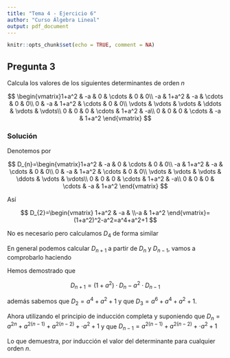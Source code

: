 ```yaml
---
title: "Tema 4 - Ejercicio 6"
author: "Curso Álgebra Lineal"
output: pdf_document
---
```


```r
knitr::opts_chunk$set(echo = TRUE, comment = NA)
```

## Pregunta 3

Calcula los valores de los siguientes determinantes de orden $n$

$$
\begin{vmatrix}1+a^2 & -a & 0 & \cdots & 0 &  0\\
-a & 1+a^2 & -a & \cdots & 0 & 0\\
0 & -a & 1+a^2 & \cdots & 0 & 0\\
\vdots & \vdots & \vdots & \ddots & \vdots & \vdots\\
0 & 0 & 0 & \cdots & 1+a^2 & -a\\
0 & 0 & 0 & \cdots & -a & 1+a^2
\end{vmatrix}
$$


### Solución 

Denotemos por 

$$
D_{n}=\begin{vmatrix}1+a^2 & -a & 0 & \cdots & 0 &  0\\
-a & 1+a^2 & -a & \cdots & 0 & 0\\
0 & -a & 1+a^2 & \cdots & 0 & 0\\
\vdots & \vdots & \vdots & \ddots & \vdots & \vdots\\
0 & 0 & 0 & \cdots & 1+a^2 & -a\\
0 & 0 & 0 & \cdots & -a & 1+a^2
\end{vmatrix}
$$


Así

$$
D_{2}=\begin{vmatrix}
1+a^2 & -a &
\\-a & 1+a^2
\end{vmatrix}=(1+a^2)^2-a^2=a^4+a^2+1
$$

\begin{eqnarray*} D_3  &=&
\begin{vmatrix}
1+a^2 & -a & 0 \\
-a & 1+a^2 & -a \\
0 & -a & 1+a^2
\end{vmatrix}= 
(1+a^2)\cdot 
\begin{vmatrix}
1+a^2 & -a \\
-a & 1+a^2
\end{vmatrix}
+a \cdot
\begin{vmatrix}
-a & 0 \\
-a & 1+a^2
\end{vmatrix}\\
&=&
(1+a^2)\cdot D_2+a\cdot (-a) \cdot (1+a^2)=(1+a^2)\cdot \left(D_2-a^2\right)\\
&=& (1+a^2)\cdot(a^4+a^2+1-a^2)=(1+a^2)\cdot(a^4+1)=a^6+a^4+a^2+1 .
\end{eqnarray*}


No es necesario   pero  calculamos  $D_4$ de forma similar   

\begin{eqnarray*}
D_4
&=&
\begin{vmatrix}
1+a^2 & -a & 0  & 0\\
-a & 1+a^2 & -a & 0\\
0 & -a & 1+a^2 & -a\\
0 & 0 & -a & 1+a^2
\end{vmatrix}= 
(1+a^2)\cdot 
\begin{vmatrix}
1+a^2 & -a & 0 \\
-a & 1+a^2 & -a \\
0 & -a & 1+a^2
\end{vmatrix}
-a \cdot
\begin{vmatrix}
-a & 0 & 0 \\
-a & 1+a^2 & -a\\
0 & -a & (1+a^2)
\end{vmatrix} \\
&=& 
(1+a^2)\cdot D_3-a\cdot (-a) 
\cdot \begin{vmatrix}
1+a^2 & -a &
\\-a & 1+a^2
\end{vmatrix}=
(1+a^2)\cdot D_3-a^2 \cdot D_2.
\end{eqnarray*}



 En general  podemos calcular $D_{n+1}$ a  partir de $D_n$ y $D_{n-1}$, vamos a comprobarlo  haciendo
 
\begin{eqnarray*}
D_{n+1}&=&\overbrace{\begin{vmatrix}1+a^2 & -a & 0 & \cdots & 0 &  0\\
-a & 1+a^2 & -a & \cdots & 0 & 0\\
0 & -a & 1+a^2 & \cdots & 0 & 0\\
\vdots & \vdots & \vdots & \ddots & \vdots & \vdots\\
0 & 0 & 0 & \cdots & 1+a^2 & -a\\
0 & 0 & 0 & \cdots & -a & 1+a^2
\end{vmatrix}}^{\mbox{orden } n+1 \mbox{ desarrollamos por la primera columna}}\\
&=&
(1+a^2)\cdot \overbrace{\begin{vmatrix}1+a^2 & -a & 0 & \cdots & 0 &  0\\
-a & 1+a^2 & -a & \cdots & 0 & 0\\
0 & -a & 1+a^2 & \cdots & 0 & 0\\
\vdots & \vdots & \vdots & \ddots & \vdots & \vdots\\
0 & 0 & 0 & \cdots & 1+a^2 & -a\\
0 & 0 & 0 & \cdots & -a & 1+a^2
\end{vmatrix}}^{\mbox{orden } n \mbox{ es } D_n}+a\cdot
\overbrace{\begin{vmatrix}
-a & 0  & 0 & \ldots 0 & 0\\
-a & 1+a^2 & -a & \cdots & 0 &  0\\
0 & -a & 1+a^2  & \cdots & 0 & 0\\
\vdots & \vdots & \vdots & \ddots & \vdots & \vdots\\
0 & 0 & 0 & \cdots & 1+a^2 & -a\\
0 & 0 & 0 & \cdots & -a & 1+a^2
\end{vmatrix}}^{\mbox{orden } n \mbox{ desarrollamos por la primera  fila}}\\
&=&
(1+a^2)\cdot D_n+a \cdot {-a} D_{n-1}\\&=&
(1+a^2)\cdot D_n-a^2 D_{n-1}.
\end{eqnarray*}

 
 
 
Hemos demostrado que 

$$D_{n+1}=(1+a^2)\cdot D_n -a^2 \cdot D_{n-1}$$ 

además  sabemos que $D_2=a^4+a^2+1$  y que $D_3= a^6+a^4+a^2+1$.  

Ahora  utilizando el principio de inducción completa  y suponiendo que $D_n=a^{2n}+a^{2(n-1)}+a^{2(n-2)}+\cdot a^2+1$  y que $D_{n-1}=a^{2(n-1)}+a^{2(n-2)}+\cdot a^2+1$  

\begin{eqnarray*}
D_{n+1}
&=&
(1+a^2)\cdot D_n -a^2 \cdot D_{n-1}\\ 
&=&
(1+a^2)\cdot (a^{2n}+a^{2(n-1)}+a^{2(n-2)}+\cdots+ a^2+1)-a^2\cdot (a^{2(n-1)}+a^{2(n-2)}+\cdots+ a^2+1)\\
&=&
(1+a^2)\cdot (a^{2n}+a^{2(n-1)}+a^{2(n-2)}+\cdots+ a^2+1)-(a^{2(n+1)}+a^{2n}+\cdots+ a^4+a^2)\\ 
&=& 
a^{2n}+a^{2(n-1)}+a^{2(n-2)} +\cdots+ a^2+1+\\ & & a^2\cdot (a^{2n}+a^{2(n-1)}+a^{2(n-2)}+\cdots+ a^2+1)-(a^{2(n+1)}+a^{2n}+\cdots+ a^4+a^2)\\ 
& = &  a^{2(n+1)}+a^{2n}+a^{2(n-1)}+a^{2(n-2)}+\cdots a^2+1
\end{eqnarray*}

Lo que demuestra, por inducción el valor del determinante  para cualquier orden $n$.

